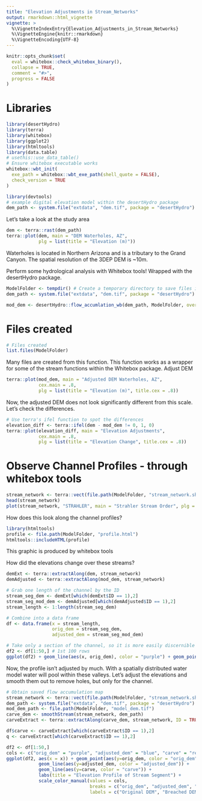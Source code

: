 ```yaml
---
title: "Elevation Adjustments in Stream_Networks"
output: rmarkdown::html_vignette
vignette: >
  %\VignetteIndexEntry{Elevation_Adjustments_in_Stream_Networks}
  %\VignetteEngine{knitr::rmarkdown}
  %\VignetteEncoding{UTF-8}
---
```


```r
knitr::opts_chunk$set(
  eval = whitebox::check_whitebox_binary(),
  collapse = TRUE,
  comment = "#>",
  progress = FALSE
)
```

# Libraries
```r
library(desertHydro)
library(terra)
library(whitebox)
library(ggplot2)
library(htmltools)
library(data.table)
# usethis::use_data_table()
# Ensure whitebox executable works
whitebox::wbt_init(
  exe_path = whitebox::wbt_exe_path(shell_quote = FALSE),
  check_version = TRUE
)
```

```r
library(devtools)
# example digital elevation model within the desertHydro package
dem_path <- system.file("extdata", "dem.tif", package = "desertHydro") 
```

Let's take a look at the study area
```r
dem <- terra::rast(dem_path)
terra::plot(dem, main = "DEM Waterholes, AZ", 
            plg = list(title = "Elevation (m)"))
```

Waterholes is located in Northern Arizona and is a tributary to the Grand Canyon.
The spatial resolution of the 3DEP DEM is ~10m.

Perform some hydrological analysis with Whitebox tools! Wrapped with the desertHydro 
package.
```r
ModelFolder <- tempdir() # Create a temporary directory to save files into
dem_path <- system.file("extdata", "dem.tif", package = "desertHydro") # pass dem as file path

mod_dem <- desertHydro::flow_accumlation_wb(dem_path, ModelFolder, overwrite = F, carve = 2)
```
# Files created
```r
# Files created
list.files(ModelFolder)
```

Many files are created from this function. This function works as a wrapper for
some of the stream functions within the Whitebox package.
 Adjust DEM
```r
terra::plot(mod_dem, main = "Adjusted DEM Waterholes, AZ",
            cex.main = .8,
            plg = list(title = "Elevation (m)", title.cex = .8))
```

Now, the adjusted DEM does not look significantly different from this scale. 
Let's check the differences.

```r
# Use terra's ifel function to spot the differences
elevation_diff <- terra::ifel(dem - mod_dem != 0, 1, 0) 
terra::plot(elevation_diff, main = "Elevation Adjustments",
            cex.main = .8,
            plg = list(title = "Elevation Change", title.cex = .8))
```

# Observe Channel Profiles - through whitebox tools
```r
stream_network <- terra::vect(file.path(ModelFolder, "stream_network.shp"))
head(stream_network)
plot(stream_network, "STRAHLER", main = "Strahler Stream Order", plg = (title = "Order"))
```

How does this look along the channel profiles?
```r
library(htmltools)
profile <- file.path(ModelFolder, "profile.html")
htmltools::includeHTML(profile)

```
This graphic is produced by whitebox tools

How did the elevations change over these streams? 
```r
demExt <- terra::extractAlong(dem, stream_network)
demAdjusted <- terra::extractAlong(mod_dem, stream_network)

# Grab one length of the channel by the ID
stream_seg_dem <- demExt[which(demExt$ID == 1),2]
stream_seg_mod_dem <- demAdjusted[which(demAdjusted$ID == 1),2]
stream_length <- 1:length(stream_seg_dem)

# Combine into a data frame
df <- data.frame(x = stream_length, 
                 orig_dem = stream_seg_dem,
                 adjusted_dem = stream_seg_mod_dem)

```


```r
# Take only a section of the channel, so it is more easily discernible
df2 <- df[1:50,] # 1st 100 rows
ggplot(df2) + geom_line(aes(x, orig_dem), color = "purple") + geom_point(aes(x, adjusted_dem), color = "blue") + labs(title = "Elevation Profile of Stream Segment")
```

Now, the profile isn't adjusted by much. With a spatially distributed water model
water will pool within these valleys.
Let's adjust the elevations and smooth them out to remove holes, but only for the
channel.

```r
# Obtain saved flow accumulation map
stream_network <- terra::vect(file.path(ModelFolder, "stream_network.shp"))
dem_path <- system.file("extdata", "dem.tif", package = "desertHydro") 
mod_dem_path <- file.path(ModelFolder, "model_dem.tif")
carve_dem <- smoothStream(stream_network, dem_path)
carveExtract <- terra::extractAlong(carve_dem, stream_network, ID = TRUE)

df$carve <- carveExtract[which(carveExtract$ID == 1),2]
q <- carveExtract[which(carveExtract$ID == 1),2]
```

```r
df2 <- df[1:50,]
cols <- c("orig_dem" = "purple", "adjusted_dem" = "blue", "carve" = "red")
ggplot(df2, aes(x = x)) + geom_point(aes(y=orig_dem, color = "orig_dem")) +
            geom_line(aes(y=adjusted_dem, color = "adjusted_dem")) +
            geom_line(aes(y=carve, color = "carve")) +
            labs(title = "Elevation Profile of Stream Segment") +
            scale_color_manual(values = cols,
                               breaks = c("orig_dem", "adjusted_dem", "carve"),
                               labels = c("Original DEM", "Breached DEM", "Smoothed DEM"))
      
```

